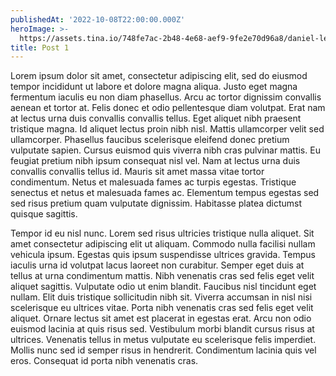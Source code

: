 ```yaml
---
publishedAt: '2022-10-08T22:00:00.000Z'
heroImage: >-
  https://assets.tina.io/748fe7ac-2b48-4e68-aef9-9fe2e70d96a8/daniel-leone-v7daTKlZzaw-unsplash.jpg
title: Post 1
---
```


Lorem ipsum dolor sit amet, consectetur adipiscing elit, sed do eiusmod tempor incididunt ut labore et dolore magna aliqua. Justo eget magna fermentum iaculis eu non diam phasellus. Arcu ac tortor dignissim convallis aenean et tortor at. Felis donec et odio pellentesque diam volutpat. Erat nam at lectus urna duis convallis convallis tellus. Eget aliquet nibh praesent tristique magna. Id aliquet lectus proin nibh nisl. Mattis ullamcorper velit sed ullamcorper. Phasellus faucibus scelerisque eleifend donec pretium vulputate sapien. Cursus euismod quis viverra nibh cras pulvinar mattis. Eu feugiat pretium nibh ipsum consequat nisl vel. Nam at lectus urna duis convallis convallis tellus id. Mauris sit amet massa vitae tortor condimentum. Netus et malesuada fames ac turpis egestas. Tristique senectus et netus et malesuada fames ac. Elementum tempus egestas sed sed risus pretium quam vulputate dignissim. Habitasse platea dictumst quisque sagittis.

<PageSection heading="kjfsñdlj" content="ñkdjfñsdfj" />

Tempor id eu nisl nunc. Lorem sed risus ultricies tristique nulla aliquet. Sit amet consectetur adipiscing elit ut aliquam. Commodo nulla facilisi nullam vehicula ipsum. Egestas quis ipsum suspendisse ultrices gravida. Tempus iaculis urna id volutpat lacus laoreet non curabitur. Semper eget duis at tellus at urna condimentum mattis. Nibh venenatis cras sed felis eget velit aliquet sagittis. Vulputate odio ut enim blandit. Faucibus nisl tincidunt eget nullam. Elit duis tristique sollicitudin nibh sit. Viverra accumsan in nisl nisi scelerisque eu ultrices vitae. Porta nibh venenatis cras sed felis eget velit aliquet. Ornare lectus sit amet est placerat in egestas erat. Arcu non odio euismod lacinia at quis risus sed. Vestibulum morbi blandit cursus risus at ultrices. Venenatis tellus in metus vulputate eu scelerisque felis imperdiet. Mollis nunc sed id semper risus in hendrerit. Condimentum lacinia quis vel eros. Consequat id porta nibh venenatis cras.
